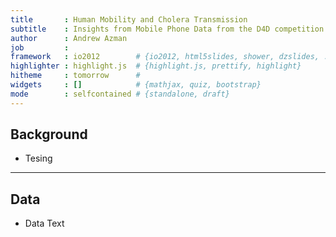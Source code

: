 ```yaml
---
title       : Human Mobility and Cholera Transmission
subtitle    : Insights from Mobile Phone Data from the D4D competition
author      : Andrew Azman
job         : 
framework   : io2012        # {io2012, html5slides, shower, dzslides, ...}
highlighter : highlight.js  # {highlight.js, prettify, highlight}
hitheme     : tomorrow      # 
widgets     : []            # {mathjax, quiz, bootstrap}
mode        : selfcontained # {standalone, draft}
---
```


## Background

* Tesing

---

## Data
* Data Text



